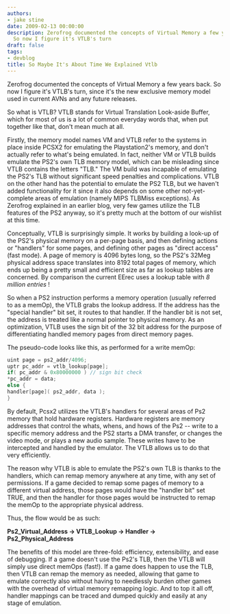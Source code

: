 ```yaml
---
authors:
- jake stine
date: 2009-02-13 00:00:00
description: Zerofrog documented the concepts of Virtual Memory a few years back.
  So now I figure it's VTLB's turn
draft: false
tags:
- devblog
title: So Maybe It's About Time We Explained Vtlb
---
```


Zerofrog documented the concepts of Virtual Memory a few years back. So
now I figure it's VTLB's turn, since it's the new exclusive memory model
used in current AVNs and any future releases.

<!-- truncate -->

So what is VTLB? VTLB stands for Virtual Translation Look-aside Buffer,
which for most of us is a lot of common everyday words that, when put
together like that, don't mean much at all.

Firstly, the memory model names VM and VTLB refer to the systems in
place inside PCSX2 for emulating the Playstation2's memory, and don't
actually refer to what's being emulated. In fact, neither VM or VTLB
builds emulate the PS2's own TLB memory model, which can be misleading
since VTLB contains the letters "TLB." The VM build was incapable of
emulating the PS2's TLB without significant speed penalties and
complications. VTLB on the other hand has the potential to emulate the
PS2 TLB, but we haven't added functionality for it since it also depends
on some other not-yet-complete areas of emulation (namely MIPS TLBMiss
exceptions). As Zerofrog explained in an earlier blog, very few games
utilize the TLB features of the PS2 anyway, so it's pretty much at the
bottom of our wishlist at this time.

Conceptually, VTLB is surprisingly simple. It works by building a
look-up of the PS2's physical memory on a per-page basis, and then
defining actions or "handlers" for some pages, and defining other pages
as "direct access" (fast mode). A page of memory is 4096 bytes long, so
the PS2's 32Meg physical address space translates into 8192 total pages
of memory, which ends up being a pretty small and efficient size as far
as lookup tables are concerned. By comparison the current EErec uses a
lookup table with *8 million entries* !

So when a PS2 instruction performs a memory operation (usually referred
to as a memOp), the VTLB grabs the lookup address. If the address has
the "special handler" bit set, it routes to that handler. If the handler
bit is not set, the address is treated like a normal pointer to physical
memory. As an optimization, VTLB uses the sign bit of the 32 bit address
for the purpose of differentiating handled memory pages from direct
memory pages.

The pseudo-code looks like this, as performed for a write memOp:

```cpp
uint page = ps2_addr/4096;
uptr pc_addr = vtlb_lookup[page];
if( pc_addr & 0x80000000 ) // sign bit check
*pc_addr = data;
else {
handler[page]( ps2_addr, data );
}
```

By default, Pcsx2 utilizes the VTLB's handlers for several areas of Ps2
memory that hold hardware registers. Hardware registers are memory
addresses that control the whats, whens, and hows of the Ps2 -- write to
a specific memory address and the PS2 starts a DMA transfer, or changes
the video mode, or plays a new audio sample. These writes have to be
intercepted and handled by the emulator. The VTLB allows us to do that
very efficiently.

The reason why VTLB is able to emulate the PS2's own TLB is thanks to
the handlers, which can remap memory anywhere at any time, with any set
of permissions. If a game decided to remap some pages of memory to a
different virtual address, those pages would have the "handler bit" set
TRUE, and then the handler for those pages would be instructed to remap
the memOp to the appropriate physical address.

Thus, the flow would be as such:

**Ps2\_Virtual\_Address -&gt; VTLB\_Lookup -&gt; Handler -&gt;
Ps2\_Physical\_Address**

The benefits of this model are three-fold: efficiency, extensibility,
and ease of debugging. If a game doesn't use the Ps2's TLB, then the
VTLB will simply use direct memOps (fast!). If a game does happen to use
the TLB, then VTLB can remap the memory as needed, allowing that game to
emulate correctly also without having to needlessly burden other games
with the overhead of virtual memory remapping logic. And to top it all
off, handler mappings can be traced and dumped quickly and easily at any
stage of emulation.